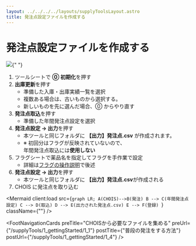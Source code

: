 ```yaml
---
layout: ../../../../layouts/supplyToolsLayout.astro
title: 発注点設定ファイルを作成する
---
```



# 発注点設定ファイルを作成する

<img src="../../../../document_for_supply_tool_by_astro/1_3.png" />{" "}

1. ツールシートで **⓪ 初期化**を押す
2. **出庫更新**を押す
   - 準備した入庫・出庫実績一覧を選択
   - 複数ある場合は、古いものから選択する。
   - 新しいものを先に選んだ場合、⓪ からやり直す
3. **発注点取込**を押す
   - 準備した年間発注点設定を選択
4. **発注点設定 → 出力**を押す
   - 本ツールと同じフォルダに **【出力】発注点.csv** が作成されます。
   - ※ 初回分はフラグが反映されていないので、<br/>年間発注点取込には**使用しない**
5. フラグシートで薬品名を指定してフラグを手作業で設定
   - 詳細は[フラグの操作説明](/document_for_supply_tool_by_astro/supplyTools/2_basic/2_1)で後述
6. **発注点設定 → 出力**を押す
   - 本ツールと同じフォルダに **【出力】発注点.csv**が作成される
7. CHOIS に発注点を取り込む

<Mermaid
  client:load
  src={`graph LR;
A(CHOIS)-->B(発注)
B --> C(年間発注点設定)
C --> D(取込)
D --> E(出力された発注点.csv)
E --> F(登録)
`}
  className={""}
/>

<FootNavigationCards
  preTitle="CHOISから必要なファイルを集める"
  preUrl={"/supplyTools/1_gettingStarted/1_1"}
  postTitle={"普段の発注をする方法"}
  postUrl={"/supplyTools/1_gettingStarted/1_4"}
/>
